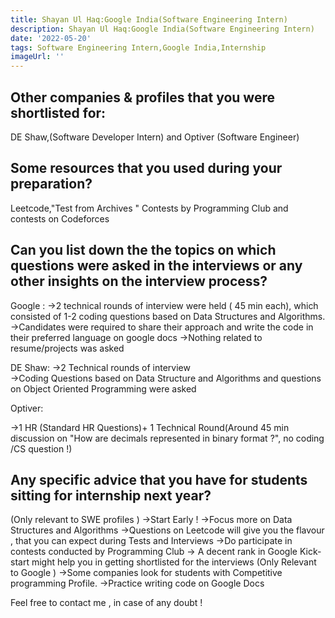 ```yaml
---
title: Shayan Ul Haq:Google India(Software Engineering Intern)
description: Shayan Ul Haq:Google India(Software Engineering Intern)
date: '2022-05-20'
tags: Software Engineering Intern,Google India,Internship
imageUrl: ''
---
```


## Other companies & profiles that you were shortlisted for:
DE Shaw,(Software Developer Intern) and  Optiver (Software Engineer)

## Some resources that you used during your preparation?
Leetcode,"Test from Archives " Contests by Programming Club and contests on Codeforces

## Can you list down the the topics on which questions were asked in the interviews or any other insights on the interview process?
Google : 
->2 technical rounds of interview were held ( 45 min each), which consisted of 1-2 coding questions based on Data Structures and Algorithms.
->Candidates were required to share their approach and write the code in their preferred language on google docs 
->Nothing related to resume/projects was asked

DE Shaw:
->2 Technical rounds of interview  
->Coding Questions based on Data Structure and Algorithms 
and questions on Object Oriented Programming were asked 

Optiver:

->1 HR (Standard HR Questions)+ 1 Technical Round(Around 45 min discussion on "How are decimals represented in binary format ?", no coding /CS question !) 
## Any specific advice that you have for students sitting for internship next year?
(Only relevant to SWE profiles )
->Start Early !
->Focus more  on Data Structures and Algorithms
->Questions on Leetcode will give you the flavour , that you can expect during Tests and Interviews
->Do participate in contests conducted by Programming Club
-> A decent rank in Google Kick-start might help you in getting shortlisted for the interviews (Only Relevant to Google )
->Some companies look for students with Competitive programming Profile. 
->Practice writing code on Google Docs

Feel free to contact me , in case of any doubt !

